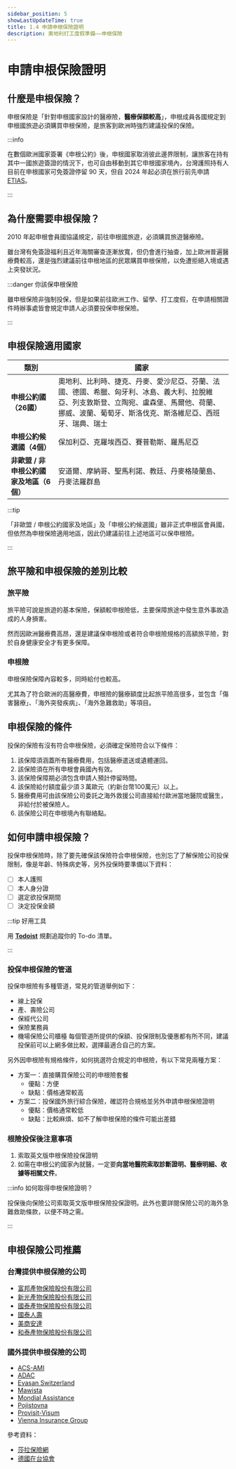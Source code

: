 ```yaml
---
sidebar_position: 5
showLastUpdateTime: true
title: 1.4 申請申根保險證明
description: 奧地利打工度假準備——申根保險
---
```


# 申請申根保險證明

## 什麼是申根保險？

申根保險是「針對申根國家設計的醫療險，**醫療保額較高**」，申根成員各國規定到申根國旅遊必須購買申根保險，是旅客到歐洲時強烈建議投保的保險。

:::info

在數個歐洲國家簽署《申根公約》後，申根國家取消彼此邊界限制，讓旅客在持有其中一國旅遊簽證的情況下，也可自由移動到其它申根國家境內，台灣護照持有人目前在申根國家可免簽證停留 90 天，但自 2024 年起必須在旅行前先申請 [ETIAS](https://travel-europe.europa.eu/etias_en)。

:::

## 為什麼需要申根保險？

2010 年起申根會員國協議規定，前往申根國旅遊，必須購買旅遊醫療險。

雖台灣有免簽證福利且近年海關審查逐漸放寬，但仍會進行抽查，加上歐洲普遍醫療費較高，還是強烈建議前往申根地區的民眾購買申根保險，以免遭拒絕入境或遇上突發狀況。

:::danger 你該保申根保險

雖申根保險非強制投保，但是如果前往歐洲工作、留學、打工度假，在申請相關證件時辦事處皆會規定申請人必須要投保申根保險。

:::
## 申根保險適用國家

| 類別 | 國家 |
| --- | --- |
| **申根公約國（26國）** | 奧地利、比利時、捷克、丹麥、愛沙尼亞、芬蘭、法國、德國、希臘、匈牙利、冰島、義大利、拉脫維亞、列支敦斯登、立陶宛、盧森堡、馬爾他、荷蘭、挪威、波蘭、葡萄牙、斯洛伐克、斯洛維尼亞、西班牙、瑞典、瑞士 |
| **申根公約候選國（4個）** | 保加利亞、克羅埃西亞、賽普勒斯、羅馬尼亞 |
| **非歐盟 / 非申根公約國家及地區（6個）** | 安道爾、摩納哥、聖馬利諾、教廷、丹麥格陵蘭島、丹麥法羅群島 |

:::tip
 
 「非歐盟 / 申根公約國家及地區」及「申根公約候選國」雖非正式申根區會員國，但依然為申根保險適用地區，因此仍建議前往上述地區可以保申根險。

:::
## 旅平險和申根保險的差別比較

### 旅平險

旅平險可說是旅遊的基本保險，保額較申根險低，主要保障旅途中發生意外事故造成的人身損害。

然而因歐洲醫療費高昂，還是建議保申根險或者符合申根險規格的高額旅平險，對於自身健康安全才有更多保障。

### 申根險

申根保險保障內容較多，同時給付也較高。

尤其為了符合歐洲的高醫療費，申根險的醫療額度比起旅平險高很多，並包含「傷害醫療」、「海外突發疾病」、「海外急難救助」等項目。

## 申根保險的條件

投保的保險有沒有符合申根保險，必須確定保險符合以下條件：
1. 該保障須涵蓋所有醫療費用，包括醫療遣送或遺體運回。
2. 該保險須在所有申根會員國內有效。
3. 該保險保障期必須包含申請人預計停留時間。
4. 該保險給付額度最少須３萬歐元（約新台幣100萬元）以上。
5. 醫療費用可由該保險公司委託之海外救援公司直接給付歐洲當地醫院或醫生，非給付於被保險人。
6. 該保險公司在申根境內有聯絡點。

## 如何申請申根保險？

投保申根保險時，除了要先確保該保險符合申根保險，也別忘了了解保險公司投保限制，像是年齡、特殊病史等，另外投保時要準備以下資料：
- [ ] 本人護照
- [ ] 本人身分證
- [ ] 選定欲投保期間
- [ ] 決定投保金額

:::tip 好用工具

用 [**Todoist**](https://get.todoist.io/3d1vczem1yso) 規劃追蹤你的 To-do 清單。

:::

### 投保申根保險的管道

投保申根險有多種管道，常見的管道舉例如下：
- 線上投保
- 產、壽險公司
- 保經代公司
- 保險業務員
- 機場保險公司櫃檯
每個管道所提供的保額、投保限制及優惠都有所不同，建議投保前可以上網多做比較，選擇最適合自己的方案。

另外因申根險有規格條件，如何挑選符合規定的申根險，有以下常見兩種方案：

- 方案一：直接購買保險公司的申根險套餐
    - 優點：方便
    - 缺點：價格通常較高
- 方案二：投保國外旅行綜合保險，確認符合規格並另外申請申根保險證明
    - 優點：價格通常較低
    - 缺點：比較麻煩、如不了解申根保險的條件可能出差錯

### 根險投保後注意事項

1. 索取英文版申根保險投保證明
2. 如需在申根公約國家內就醫，一定要**向當地醫院索取診斷證明、醫療明細、收據等相關文件**。

:::info 如何取得申根保險證明？

投保後向保險公司索取英文版申根保險投保證明。此外也要詳閱保險公司的海外急難救助條款，以便不時之需。

:::
## 申根保險公司推薦

### 台灣提供申根保險的公司

- [富邦產物保險股份有限公司](https://www.fubon.com/insurance/b2c/content/prod_travel/index.html#GO)
- [新光產物保險股份有限公司](https://www.sk858.com.tw/products/ta/schengen)
- [國泰產物保險股份有限公司](https://www.cathay-ins.com.tw/cathayins/personal/travel/)
- [國泰人壽](https://www.cathaylife.com.tw/cathaylife/products/travel)
- [美商安達](https://www.chubb.com/tw-zh/footer/insurance-area.html)
- [和泰產物保險股份有限公司](https://www.hotains.com.tw/)

### 國外提供申根保險的公司

- [ACS-AMI](https://www.acs-ami.com/en/travel-insurance/schengen-visa-insurance/)
- [ADAC](https://www.adac.de/produkte/versicherungen/reisekrankenversicherung/)
- [Evasan Switzerland](https://www.evasan.com/schengen-visa-insurance?lang=en)
- [Mawista](https://www.mawista.com/cn/)
- [Mondial Assistance](https://www.allianz-reiseversicherung.de/en_DE/incoming-health-insurance.html)
- [Pojistovna](https://www.pvzp.cz/en/reporting-an-insurance-event/?product=foreigners-medical-insurance#foreigners-medical-insurance)
- [Provisit-Visum](https://www.provisit.com/de/auslaender-in-deutschland)
- [Vienna Insurance Group](https://www.wienerstaedtische.at/)

參考資料：
- [莎拉保險網](https://www.saracares.com.tw/workshops/245)
- [德國在台協會](https://taipei.diplo.de/tw-zh-tw/service/visa-einreise/seite-liste-anerkannter-reisekrankenversicherungen/1887226)
